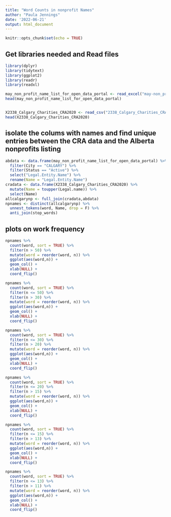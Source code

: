 ```yaml
---
title: "Word Counts in nonprofit Names"
author: "Paula Jennings"
date: '2022-06-21'
output: html_document
---
```


```r
knitr::opts_chunk$set(echo = TRUE)
```

## Get libraries needed and Read files

```r
library(dplyr)
library(tidytext)
library(ggplot2)
library(readr)
library(readxl)

may_non_profit_name_list_for_open_data_portal <- read_excel("may-non_profit_name_list_for_open_data_portal.xlsx")
head(may_non_profit_name_list_for_open_data_portal)


X2338_Calgary_Charities_CRA2020 <- read_csv("2338_Calgary_Charities_CRA2020.csv")
head(X2338_Calgary_Charities_CRA2020)

```

## isolate the colums with names and find unique entries between the CRA data and the Alberta nonprofits listing
```r
abdata <- data.frame(may_non_profit_name_list_for_open_data_portal) %>%
  filter(City == "CALGARY") %>%
  filter(Status == "Active") %>%
  select("Legal.Entity.Name") %>%
  rename(Name = "Legal.Entity.Name")
cradata <- data.frame(X2338_Calgary_Charities_CRA2020) %>%
  mutate(Name = toupper(Legal.name)) %>%
  select(Name)
allcalgarynp <- full_join(cradata,abdata)
npnames <- distinct(allcalgarynp) %>%
  unnest_tokens(word, Name, drop = F) %>%
  anti_join(stop_words)
```

## plots on work frequency
```r
npnames %>%
  count(word, sort = TRUE) %>%
  filter(n > 50) %>%
  mutate(word = reorder(word, n)) %>%
  ggplot(aes(word,n)) +
  geom_col() +
  xlab(NULL) +
  coord_flip()

npnames %>%
  count(word, sort = TRUE) %>%
  filter(n <= 50) %>%
  filter(n > 30) %>%
  mutate(word = reorder(word, n)) %>%
  ggplot(aes(word,n)) +
  geom_col() +
  xlab(NULL) +
  coord_flip()

npnames %>%
  count(word, sort = TRUE) %>%
  filter(n <= 30) %>%
  filter(n > 20) %>%
  mutate(word = reorder(word, n)) %>%
  ggplot(aes(word,n)) +
  geom_col() +
  xlab(NULL) +
  coord_flip()

npnames %>%
  count(word, sort = TRUE) %>%
  filter(n <= 20) %>%
  filter(n > 15) %>%
  mutate(word = reorder(word, n)) %>%
  ggplot(aes(word,n)) +
  geom_col() +
  xlab(NULL) +
  coord_flip()

npnames %>%
  count(word, sort = TRUE) %>%
  filter(n <= 15) %>%
  filter(n > 13) %>%
  mutate(word = reorder(word, n)) %>%
  ggplot(aes(word,n)) +
  geom_col() +
  xlab(NULL) +
  coord_flip()

npnames %>%
  count(word, sort = TRUE) %>%
  filter(n <= 13) %>%
  filter(n > 11) %>%
  mutate(word = reorder(word, n)) %>%
  ggplot(aes(word,n)) +
  geom_col() +
  xlab(NULL) +
  coord_flip()



```
